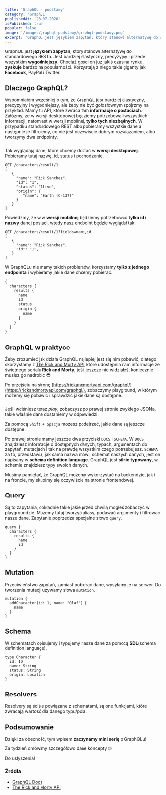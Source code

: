 ```yaml
---
title: 'GraphQL - podstawy'
category: 'GraphQL'
publishedAt: '23-07-2020'
isPublished: true
popular: false
image: '/images/graphql-podstawy/graphql-podstawy.png'
excerpt: 'GraphQL jest językiem zapytań, który stanowi alternatywę do standardowego RESTa. Jest bardziej elastyczny, precyzyjny i przede wszystkim wygodniejszy.'
---
```


GraphQL jest **językiem zapytań**, który stanowi alternatywę do standardowego RESTa. Jest bardziej elastyczny, precyzyjny i przede wszystkim **wygodniejszy**. Chociaż gości on już jakiś czas na rynku, **zyskuje** bardzo na popularności. Korzystają z niego takie giganty jak **Facebook**, PayPal i Twitter.

## Dlaczego GraphQL?

Wspomniałem wcześniej o tym, że GraphQL jest bardziej elastyczny, precyzyjny i wygodniejszy, ale żeby nie być gołosłownym spójrzmy na przykład. Mamy tu API, które zwraca tam **informacje o postaciach**. Załóżmy, że w wersji desktopowej będziemy potrzebowali wszystkich informacji, natomiast w wersji mobilnej, **tylko tych niezbędnych**. W przypadku standardowego REST albo pobieramy wszystkie dane a następnie je filtrujemy, co nie jest oczywiście dobrym rozwiązaniem, albo tworzymy dwa endpointy.

<Image src="/images/graphql-podstawy/GraphQLvsRest.png" alt="" />

Tak wyglądają dane, które chcemy dostać w **wersji desktopowej**. Pobieramy tutaj nazwę, id, status i pochodzenie.

```
GET /characters/result/1
[
   {
     "name": "Rick Sanchez",
     "id": "1",
     "status": "Alive",
     "origin": {
        "name": "Earth (C-137)"
     }
   }
]
```

Powiedzmy, że w w **wersji mobilnej** będziemy potrzebować **tylko id i nazwy** danej postaci, wtedy nasz endpoint będzie wyglądał tak:

```
GET /characters/result/1?fields=name,id
[
   {
     "name": "Rick Sanchez",
     "id": "1",
   }
]
```

W GraphQLu nie mamy takich problemów, korzystamy **tylko z jednego endpointa** i wybieramy jakie dane chcemy pobierać.

```graphql
{
  characters {
    results {
      name
      id
      status
      origin {
        name
      }
    }
  }
}
```

## GraphQL w praktyce

Żeby zrozumieć jak działa GraphQL najlepiej jest się nim pobawić, dlatego skorzystamy z [The Rick and Morty API](https://rickandmortyapi.com/), które udostępnia nam informacje ze świetnego serialu **Rick and Morty**, jeśli jeszcze nie widziałeś, koniecznie musisz go nadrobić 😎

Po przejściu na stronę [https://rickandmortyapi.com/graphql/](https://rickandmortyapi.com/graphql/), zobaczymy playground, w którym możemy się pobawić i sprawdzić jakie dane są dostępne.

<Image src="/images/graphql-podstawy/grapqhl-playground-blank.png" alt="" />

Jeśli wciśniesz teraz _play_, zobaczysz po prawej stronie zwykłego JSONa, takie właśnie dane dostaniemy w odpowiedzi.

Za pomocą `Shift + Spacja` możesz podejrzeć, jakie dane są jeszcze dostępne.

Po prawej stronie mamy jeszcze dwa przyciski `DOCS` i `SCHEMA`. W `DOCS` znajdziesz informacje o dostępnych danych, typach, argumentach do zapytań, mutacjach i tak na prawdę wszystkim czego potrzebujesz. `SCHEMA` za to, przedstawia, jak sama nazwa mówi, schemat naszych danych, jest on napisany w **schema definition language**. GraphQL jest **silnie typowany**, w schemie znajdziesz typy swoich danych.

Musimy pamiętać, że GraphQL możemy wykorzystać na backendzie, jak i na froncie, my skupimy się oczywiście na stronie frontendowej.

## Query

Są to zapytania, dokładnie takie jakie przed chwilą mogłeś zobaczyć w playgroundzie. Możemy tutaj tworzyć aliasy, podawać argumenty i filtrować nasze dane. Zapytanie poprzedza specjalne słowo `query`.

```
query {
  characters {
    results {
      name
      id
    }
  }
}
```

## Mutation

Przeciwieństwo zapytań, zamiast pobierać dane, wysyłamy je na serwer. Do tworzenia mutacji używamy słowa `mutation`.

```
mutation {
  addCharacter(id: 1, name: "Olaf") {
    name
  }
}
```

## Schema

W schematach opisujemy i typujemy nasze dane za pomocą **SDL**(schema definition language).

```
type Character {
  id: ID
  name: String
  status: String
  origin: Location
}
```

## Resolvers

Resolvery są ściśle powiązane z schematami, są one funkcjami, które zwracają wartość dla danego typu/pola.

## Podsumowanie

Dzięki za obecność, tym wpisem **zaczynamy mini serię** o GraphQLu!

Za tydzień omówimy szczegółowo dane koncepty 🤓

Do usłyszenia!

### Źródła

- [GraphQL Docs](https://graphql.org/)
- [The Rick and Morty API](https://rickandmortyapi.com/)
